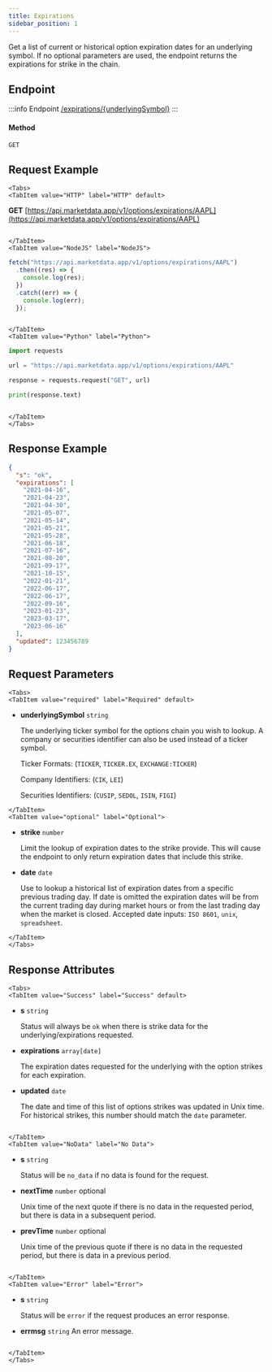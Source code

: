 ```yaml
---
title: Expirations
sidebar_position: 1
---
```


Get a list of current or historical option expiration dates for an underlying symbol. If no optional parameters are used, the endpoint returns the expirations for strike in the chain.


## Endpoint

:::info Endpoint
[/expirations/{underlyingSymbol}](/expirations/{underlyingSymbol})
:::

#### Method

    GET

## Request Example

```mdx-code-block
<Tabs>
<TabItem value="HTTP" label="HTTP" default>

```

**GET** [https://api.marketdata.app/v1/options/expirations/AAPL](https://api.marketdata.app/v1/options/expirations/AAPL)

```mdx-code-block

</TabItem>
<TabItem value="NodeJS" label="NodeJS">

```

```js title="app.js"
fetch("https://api.marketdata.app/v1/options/expirations/AAPL")
  .then((res) => {
    console.log(res);
  })
  .catch((err) => {
    console.log(err);
  });
```

```mdx-code-block

</TabItem>
<TabItem value="Python" label="Python">

```

```python title="app.py"
import requests

url = "https://api.marketdata.app/v1/options/expirations/AAPL"

response = requests.request("GET", url)

print(response.text)
```

```mdx-code-block

</TabItem>
</Tabs>
```

## Response Example

```json
{
  "s": "ok",
  "expirations": [
    "2021-04-16",
    "2021-04-23",
    "2021-04-30",
    "2021-05-07",
    "2021-05-14",
    "2021-05-21",
    "2021-05-28",
    "2021-06-18",
    "2021-07-16",
    "2021-08-20",
    "2021-09-17",
    "2021-10-15",
    "2022-01-21",
    "2022-06-17",
    "2022-06-17",
    "2022-09-16",
    "2023-01-23",
    "2023-03-17",
    "2023-06-16"
  ],
  "updated": 123456789
}
```

## Request Parameters

```mdx-code-block
<Tabs>
<TabItem value="required" label="Required" default>

```

- **underlyingSymbol** `string`

  The underlying ticker symbol for the options chain you wish to lookup.
  A company or securities identifier can also be used instead of a ticker symbol.

  Ticker Formats: (`TICKER`, `TICKER.EX`, `EXCHANGE:TICKER`)

  Company Identifiers: (`CIK`, `LEI`)

  Securities Identifiers: (`CUSIP`, `SEDOL`, `ISIN`, `FIGI`)

```mdx-code-block
</TabItem>
<TabItem value="optional" label="Optional">

```

- **strike** `number`

  Limit the lookup of expiration dates to
  the strike provide. This will cause the endpoint to only return expiration dates that include this strike.

- **date** `date`

  Use to lookup a historical list of
  expiration dates from a specific previous trading day. If date is omitted the expiration dates will be from the current trading day during market hours or from the last trading day when the market is closed. Accepted date
  inputs: `ISO 8601`, `unix`, `spreadsheet`.

```mdx-code-block
</TabItem>
</Tabs>
```

## Response Attributes

```mdx-code-block
<Tabs>
<TabItem value="Success" label="Success" default>

```

- **s** `string`

  Status will always be `ok` when there is strike
  data for the underlying/expirations requested.

- **expirations** `array[date]`

  The expiration dates requested for the underlying with the option strikes for each expiration.

- **updated** `date`

  The date and time of this list of options strikes was updated in Unix time. For historical strikes, this number should match the `date` parameter.

```mdx-code-block

</TabItem>
<TabItem value="NoData" label="No Data">

```

- **s** `string`

  Status will be `no_data` if no data is found for the request.

- **nextTime** `number` optional

  Unix time of the next quote if there is no data in the requested period, but there is data in a subsequent period.

- **prevTime** `number` optional

  Unix time of the previous quote if there is no data in the requested period, but there is data in a previous period.

```mdx-code-block

</TabItem>
<TabItem value="Error" label="Error">

```

- **s** `string`

  Status will be `error` if the request produces an error response.

- **errmsg** `string`
  An error message.

```mdx-code-block

</TabItem>
</Tabs>
```
